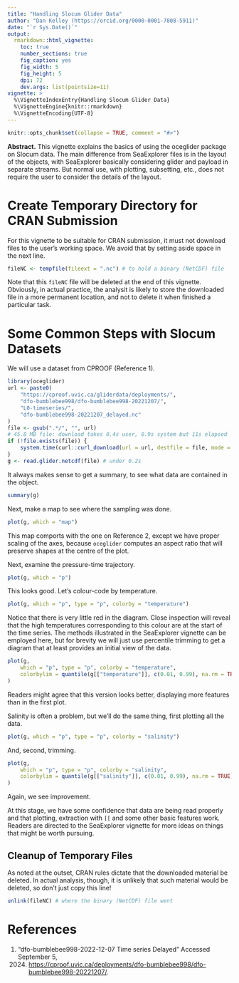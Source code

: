 ```yaml
---
title: "Handling Slocum Glider Data"
author: "Dan Kelley (https://orcid.org/0000-0001-7808-5911)"
date: "`r Sys.Date()`"
output:
  rmarkdown::html_vignette:
    toc: true
    number_sections: true
    fig_caption: yes
    fig_width: 5
    fig_height: 5
    dpi: 72
    dev.args: list(pointsize=11)
vignette: >
  %\VignetteIndexEntry{Handling Slocum Glider Data}
  %\VignetteEngine{knitr::rmarkdown}
  %\VignetteEncoding{UTF-8}
---
```


```r
knitr::opts_chunk$set(collapse = TRUE, comment = "#>")
```

**Abstract.** This vignette explains the basics of using the oceglider package
on Slocum data. The main difference from SeaExplorer files is in the layout of
the objects, with SeaExplorer basically considering glider and payload in
separate streams. But normal use, with plotting, subsetting, etc., does not
require the user to consider the details of the layout.

# Create Temporary Directory for CRAN Submission

For this vignette to be suitable for CRAN submission, it must not download
files to the user's working space.  We avoid that by setting aside space in the
next line.

```r
fileNC <- tempfile(fileext = ".nc") # to hold a binary (NetCDF) file
```

Note that this `fileNC` file will be deleted at the end of this vignette.
Obviously, in actual practice, the analysit is likely to store the downloaded
file in a more permanent location, and not to delete it when finished a
particular task.

# Some Common Steps with Slocum Datasets

We will use a dataset from CPROOF (Reference 1).

```r
library(oceglider)
url <- paste0(
    "https://cproof.uvic.ca/gliderdata/deployments/",
    "dfo-bumblebee998/dfo-bumblebee998-20221207/",
    "L0-timeseries/",
    "dfo-bumblebee998-20221207_delayed.nc"
)
file <- gsub(".*/", "", url)
# 45.8 MB file: download takes 0.4s user, 0.9s system but 11s elapsed
if (!file.exists(file)) {
    system.time(curl::curl_download(url = url, destfile = file, mode = "wb"))
}
g <- read.glider.netcdf(file) # under 0.2s
```

It always makes sense to get a summary, to see what data are contained
in the object.

```r
summary(g)
```

Next, make a map to see where the sampling was done.

```r
plot(g, which = "map")
```

This map comports with the one on Reference 2, except we have proper scaling of
the axes, because `oceglider` computes an aspect ratio that will preserve
shapes at the centre of the plot.

Next, examine the pressure-time trajectory.

```r
plot(g, which = "p")
```

This looks good.  Let's colour-code by temperature.

```r
plot(g, which = "p", type = "p", colorby = "temperature")
```

Notice that there is very little red in the diagram.  Close inspection will
reveal that the high temperatures corresponding to this colour are at the start
of the time series.  The methods illustrated in the SeaExplorer vignette can be
employed here, but for brevity we will just use percentile trimming to get a
diagram that at least provides an initial view of the data.

```r
plot(g,
    which = "p", type = "p", colorby = "temperature",
    colorbylim = quantile(g[["temperature"]], c(0.01, 0.99), na.rm = TRUE)
)
```

Readers might agree that this version looks better, displaying
more features than in the first plot.

Salinity is often a problem, but we'll do the same thing, first plotting all
the data.

```r
plot(g, which = "p", type = "p", colorby = "salinity")
```

And, second, trimming.

```r
plot(g,
    which = "p", type = "p", colorby = "salinity",
    colorbylim = quantile(g[["salinity"]], c(0.01, 0.99), na.rm = TRUE)
)
```

Again, we see improvement.

At this stage, we have some confidence that data are being read properly and
that plotting, extraction with `[[` and some other basic features work.
Readers are directed to the SeaExplorer vignette for more ideas on things that
might be worth pursuing.

## Cleanup of Temporary Files

As noted at the outset, CRAN rules dictate that the downloaded material be
deleted.  In actual analysis, though, it is unlikely that such material would
be deleted, so don't just copy this line!

```r
unlink(fileNC) # where the binary (NetCDF) file went
```

# References

1. “dfo-bumblebee998-2022-12-07 Time series Delayed” Accessed September 5,
   2024.
   <https://cproof.uvic.ca/deployments/dfo-bumblebee998/dfo-bumblebee998-20221207/>.

